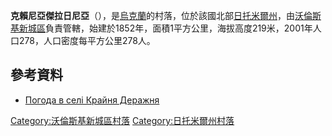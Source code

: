 {{coord|50|33|38|N|27|15|26|E|scale:30000|display=title}}

'''克賴尼亞傑拉日尼亞'''（{{lang-uk|Крайня Деражня}}），是[[烏克蘭|烏克蘭]]的村落，位於該國北部[[日托米爾州|日托米爾州]]，由[[沃倫斯基新城區|沃倫斯基新城區]]負責管轄，始建於1852年，面積1平方公里，海拔高度219米，2001年人口278，人口密度每平方公里278人。

==參考資料== 
* [http://weather.in.ua/ua/zhitomirskaja/11917 Погода в селі Крайня Деражня] {{Wayback|url=http://weather.in.ua/ua/zhitomirskaja/11917 |date=20111219120244 }}

{{DEFAULTSORT:Крайня Деражня}}
[[Category:沃倫斯基新城區村落|Category:沃倫斯基新城區村落]]
[[Category:日托米爾州村落|Category:日托米爾州村落]]


{{Zhytomyr-geo-stub}}